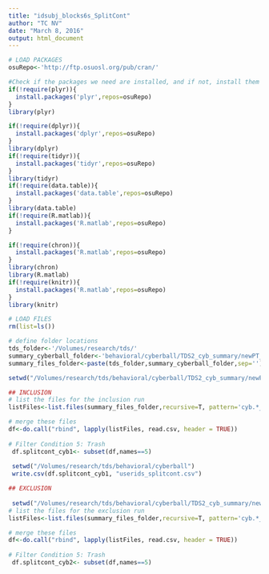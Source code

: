 ```yaml
---
title: "idsubj_blocks6s_SplitCont"
author: "TC NV"
date: "March 8, 2016"
output: html_document
---
```


```r
# LOAD PACKAGES
osuRepo<-'http://ftp.osuosl.org/pub/cran/'

#Check if the packages we need are installed, and if not, install them
if(!require(plyr)){
  install.packages('plyr',repos=osuRepo)
}
library(plyr)

if(!require(dplyr)){
  install.packages('dplyr',repos=osuRepo)
}
library(dplyr)
if(!require(tidyr)){
  install.packages('tidyr',repos=osuRepo)
}
library(tidyr)
if(!require(data.table)){
  install.packages('data.table',repos=osuRepo)
}
library(data.table)
if(!require(R.matlab)){
  install.packages('R.matlab',repos=osuRepo)
}

if(!require(chron)){
  install.packages('R.matlab',repos=osuRepo)
}
library(chron)
library(R.matlab)
if(!require(knitr)){
  install.packages('R.matlab',repos=osuRepo)
}
library(knitr)
```

```r
# LOAD FILES
rm(list=ls())

# define folder locations
tds_folder<-'/Volumes/research/tds/'
summary_cyberball_folder<-'behavioral/cyberball/TDS2_cyb_summary/newPT_compT_splitcont'
summary_files_folder<-paste(tds_folder,summary_cyberball_folder,sep='')

setwd("/Volumes/research/tds/behavioral/cyberball/TDS2_cyb_summary/newPT_compT_splitcont")

## INCLUSION
# list the files for the inclusion run
listFiles<-list.files(summary_files_folder,recursive=T, pattern='cyb.*_1.csv$') 

# merge these files
df<-do.call("rbind", lapply(listFiles, read.csv, header = TRUE))
  
# Filter Condition 5: Trash
 df.splitcont_cyb1<- subset(df,names==5)
 
 setwd("/Volumes/research/tds/behavioral/cyberball")
 write.csv(df.splitcont_cyb1, "userids_splitcont.csv")

## EXCLUSION
 
 setwd("/Volumes/research/tds/behavioral/cyberball/TDS2_cyb_summary/newPT_compT_splitcont")
# list the files for the exclusion run
listFiles<-list.files(summary_files_folder,recursive=T, pattern='cyb.*_2.csv$') 

# merge these files
df<-do.call("rbind", lapply(listFiles, read.csv, header = TRUE))
  
# Filter Condition 5: Trash
 df.splitcont_cyb2<- subset(df,names==5)
 
```
